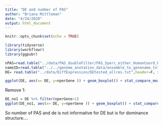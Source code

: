 ```yaml
---
title: "DE and number of PAS"
author: "Briana Mittleman"
date: "4/24/2020"
output: html_document
---
```


```r
knitr::opts_chunk$set(echo = TRUE)
```

```r
library(tidyverse)
library(workflowr)
library(ggpubr)
```


```r
nPAS=read.table("../data/PAS_doubleFilter/PAS_5perc_either_HumanCoord_BothUsage_meta_doubleFilter.txt", header = T, stringsAsFactors = F) %>% group_by(gene) %>% summarise(nperGene=n())
nameID=read.table("../../genome_anotation_data/ensemble_to_genename.txt",sep="\t", header = T, stringsAsFactors = F)
DE= read.table("../data/DiffExpression/DEtested_allres.txt",header=F, stringsAsFactors = F,col.names = c('Gene_stable_ID', 'logFC' ,'AveExpr', 't', 'P.Value', 'adj.P.Val', 'B')) %>% inner_join(nameID, by="Gene_stable_ID") %>% dplyr::select(-Gene_stable_ID, -Source_of_gene_name) %>% rename("gene"=Gene.name) %>% mutate(DE=ifelse(adj.P.Val<=.05, "Yes","No"))   %>% inner_join(nPAS, by="gene")

```


```r
ggplot(DE, aes(x= DE, y=nperGene )) + geom_boxplot() + stat_compare_means()
```


Remove 1: 

```r
DE_no1 = DE %>% filter(nperGene>1)
ggplot(DE_no1, aes(x= DE, y=nperGene )) + geom_boxplot() + stat_compare_means()

```


So number of PAS and de is not informative for DE but is for dominance structure....


